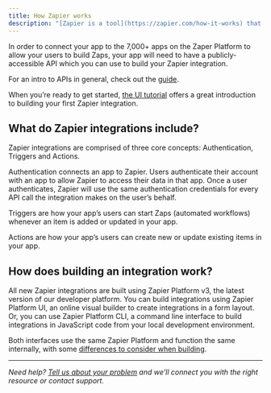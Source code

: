 ```yaml
---
title: How Zapier works
description: "[Zapier is a tool](https://zapier.com/how-it-works) that helps you automate repetitive tasks between two or more apps, no code necessary. Our customers use Zapier to move information from one app to another automatically rather than manually. Each Zap you create starts with a trigger (something that happens in one app) and then one or more actions (something else that happens in another app)."
---
```


In order to connect your app to the 7,000+ apps on the Zaper Platform to allow your users to build Zaps, your app will need to have a publicly-accessible API which you can use to build your Zapier integration.

For an intro to APIs in general, check out the [guide](https://zapier.com/learn/apis/).

When you’re ready to get started, [the UI tutorial](/platform/quickstart/ui-tutorial) offers a great introduction to building your first Zapier integration.

## What do Zapier integrations include?

Zapier integrations are comprised of three core concepts: Authentication, Triggers and Actions.

Authentication connects an app to Zapier. Users authenticate their account with an app to allow Zapier to access their data in that app. Once a user authenticates, Zapier will use the same authentication credentials for every API call the integration makes on the user’s behalf.

Triggers are how your app’s users can start Zaps (automated workflows) whenever an item is added or updated in your app.

Actions are how your app’s users can create new or update existing items in your app.

## How does building an integration work?

All new Zapier integrations are built using Zapier Platform v3, the latest version of our developer platform. You can build integrations using Zapier Platform UI, an online visual builder to create integrations in a form layout. Or, you can use Zapier Platform CLI, a command line interface to build integrations in JavaScript code from your local development environment.

Both interfaces use the same Zapier Platform and function the same internally, with some [differences to consider when building](/platform/quickstart/ui-vs-cli).

- - -

_Need help? [Tell us about your problem](https://developer.zapier.com/contact) and we’ll connect you with the right resource or contact support._
